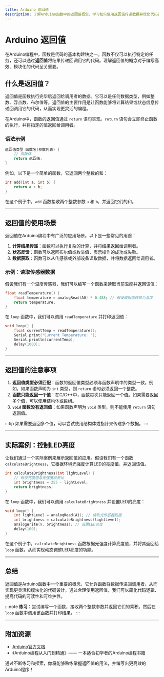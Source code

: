 ```yaml
---
title: Arduino 返回值
description: 了解Arduino函数中的返回值概念，学习如何使用返回值传递数据并优化代码逻辑。
---
```


# Arduino 返回值

在Arduino编程中，函数是代码的基本构建块之一。函数不仅可以执行特定的任务，还可以通过**返回值**将结果传递回调用它的代码。理解返回值的概念对于编写高效、模块化的代码至关重要。

## 什么是返回值？

返回值是函数执行完毕后返回给调用者的数据。它可以是任何数据类型，例如整数、浮点数、布尔值等。返回值的主要作用是让函数能够将计算结果或状态信息传递回调用它的代码，从而实现更灵活的编程。

在Arduino中，函数的返回值通过 `return` 语句实现。`return` 语句会立即终止函数的执行，并将指定的值返回给调用者。

### 语法示例

```cpp
返回值类型 函数名(参数列表) {
    // 函数体
    return 返回值;
}
```

例如，以下是一个简单的函数，它返回两个整数的和：

```cpp
int add(int a, int b) {
    return a + b;
}
```

在这个例子中，`add` 函数接收两个整数参数 `a` 和 `b`，并返回它们的和。

---

## 返回值的使用场景

返回值在Arduino编程中有广泛的应用场景。以下是一些常见的用途：

1. **计算结果传递**：函数可以执行复杂的计算，并将结果返回给调用者。
2. **状态反馈**：函数可以返回布尔值或枚举值，表示操作的成功或失败。
3. **数据获取**：函数可以从传感器或外部设备读取数据，并将数据返回给调用者。

### 示例：读取传感器数据

假设我们有一个温度传感器，我们可以编写一个函数来读取当前温度并返回该值：

```cpp
float readTemperature() {
    float temperature = analogRead(A0) * 0.488; // 假设模拟值转换为温度
    return temperature;
}
```

在 `loop` 函数中，我们可以调用 `readTemperature` 并打印返回值：

```cpp
void loop() {
    float currentTemp = readTemperature();
    Serial.print("Current Temperature: ");
    Serial.println(currentTemp);
    delay(1000);
}
```

---

## 返回值的注意事项

1. **返回值类型必须匹配**：函数的返回值类型必须与函数声明中的类型一致。例如，如果函数声明为 `int` 类型，则 `return` 语句必须返回一个整数。
2. **函数只能返回一个值**：在C/C++中，函数每次只能返回一个值。如果需要返回多个值，可以使用结构体或数组。
3. **`void` 函数没有返回值**：如果函数声明为 `void` 类型，则不能使用 `return` 语句返回值。

:::tip
如果需要返回多个值，可以尝试使用结构体或指针来传递多个数据。
:::

---

## 实际案例：控制LED亮度

让我们通过一个实际案例来展示返回值的应用。假设我们有一个函数 `calculateBrightness`，它根据环境光强度计算LED的亮度值，并返回该值。

```cpp
int calculateBrightness(int lightLevel) {
    // 假设亮度值与光强度成反比
    int brightness = 255 - lightLevel;
    return brightness;
}
```

在 `loop` 函数中，我们可以调用 `calculateBrightness` 并设置LED的亮度：

```cpp
void loop() {
    int lightLevel = analogRead(A1); // 读取光传感器数据
    int brightness = calculateBrightness(lightLevel);
    analogWrite(9, brightness); // 设置LED亮度
    delay(100);
}
```

在这个例子中，`calculateBrightness` 函数根据光强度计算亮度值，并将其返回给 `loop` 函数，从而实现动态调整LED亮度的功能。

---

## 总结

返回值是Arduino函数中一个重要的概念，它允许函数将数据传递回调用者，从而实现更灵活和模块化的代码设计。通过合理使用返回值，我们可以简化代码逻辑、提高代码的可读性和可维护性。

:::note
**练习**：尝试编写一个函数，接收两个整数参数并返回它们的乘积。然后在 `loop` 函数中调用该函数并打印结果。
:::

---

## 附加资源

- [Arduino官方文档](https://www.arduino.cc/reference/en/)
- 《Arduino编程从入门到精通》—— 一本适合初学者的Arduino编程书籍

通过不断练习和探索，你将能够熟练掌握返回值的用法，并编写出更高效的Arduino程序！
